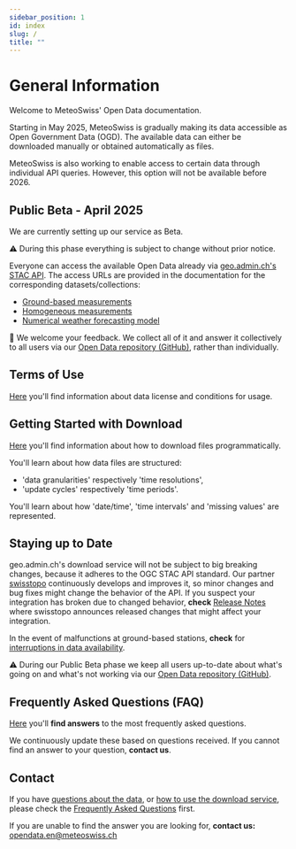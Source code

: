 ```yaml
---
sidebar_position: 1
id: index
slug: /
title: ""
---
```


# General Information

Welcome to MeteoSwiss' Open Data documentation.

Starting in May 2025, MeteoSwiss is gradually making its data accessible as Open Government Data (OGD). The available data can either be downloaded manually or obtained automatically as files.

<!-- We start with [ground-based measurements](/a-data-groundbased), [homogeneous measurements](/c-climate-data/c1-climate-stations_homogeneous) and [numerical weather forecasting model data](/e-forecast-data/e2-e3-numerical-weather-forecasting-model). Additional datasets will be released in the following months. The expected quarter for each dataset is announced on our [Open Data landing page](https://www.meteoswiss.admin.ch/services-and-publications/services/open-data.html). -->

MeteoSwiss is also working to enable access to certain data through individual API queries. However, this option will not be available before 2026.

## Public Beta - April 2025

We are currently setting up our service as Beta.

:warning: During this phase everything is subject to change without prior notice.

Everyone can access the available Open Data already via [geo.admin.ch's STAC API](/general/download). The access URLs are provided in the documentation for the corresponding datasets/collections:
- [Ground-based measurements](/a-data-groundbased)
- [Homogeneous measurements](/c-climate-data/c1-climate-stations_homogeneous)
- [Numerical weather forecasting model](/e-forecast-data/e2-e3-numerical-weather-forecasting-model)

:handshake: We welcome your feedback. We collect all of it and answer it collectively to all users via our [Open Data repository (GitHub)](https://github.com/MeteoSwiss/opendata/discussions/categories/public-beta-april-2025), rather than individually.

## Terms of Use
[Here](/general/terms-of-use) you'll find information about data license and conditions for usage.

## Getting Started with Download
[Here](/general/download) you'll find information about how to download files <!-- either manually or --> programmatically.

You'll learn about how data files are structured:
- 'data granularities' respectively 'time resolutions',
- 'update cycles' respectively 'time periods'.

You'll learn about how 'date/time', 'time intervals' and 'missing values' are represented.

## Staying up to Date
<!-- For operational status, **see** [Download API Status & Contact](/general/status) *[upcoming]* -->

geo.admin.ch's download service will not be subject to big breaking changes, because it adheres to the OGC STAC API standard. Our partner [swisstopo](https://www.swisstopo.admin.ch/en) continuously develops and improves it, so minor changes and bug fixes might change the behavior of the API. If you suspect your integration has broken due to changed behavior, **check** [Release Notes](https://api3.geo.admin.ch/releasenotes/index.html) where swisstopo announces released changes that might affect your integration.

In the event of malfunctions at ground-based stations, **check** for [interruptions in data availability](https://www.meteoswiss.admin.ch/services-and-publications/applications/data-availability.html).

:warning: During our Public Beta phase we keep all users up-to-date about what's going on and what's not working via our [Open Data repository (GitHub)](https://github.com/MeteoSwiss/opendata/discussions/categories/public-beta-april-2025). 

<!-- We keep interested parties and users up to date on our plans and changes: **register** for [our newsletter](#) *[upcoming]* -->

## Frequently Asked Questions (FAQ)
[Here](/general/faq) you'll **find answers** to the most frequently asked questions. 

We continuously update these based on questions received. If you cannot find an answer to your question, **contact us**.

## Contact
If you have [questions about the data](/a-data-groundbased), or [how to use the download service](/general/download), please check the [Frequently Asked Questions](general/faq) first. 

If you are unable to find the answer you are looking for, **contact us:** [opendata.en@meteoswiss.ch](mailto:opendata.en@meteoswiss.ch)
